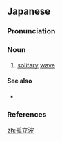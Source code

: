 ==Japanese==
{{wikipedia|lang=ja}}
{{ja-kanjitab|こ|りつ|は|yomi=o}}

===Pronunciation===
{{ja-pron|yomi=o|こりつは|acc=4|acc_ref=DJR}}

===Noun===
{{ja-noun|こりつは}}

# {{lb|ja|physics|sort=こりつは}} [[solitary]] [[wave]]

====See also====
* {{ja-r|ソリトン}}

===References===
<references/>

[[zh:孤立波]]